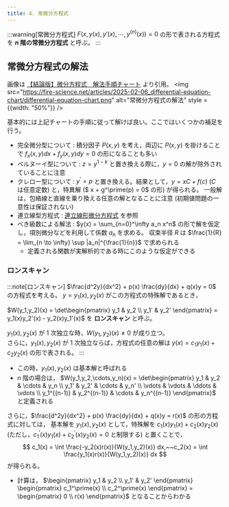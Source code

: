```yaml
---
title: 4. 常微分方程式
---
```


:::warning[常微分方程式]
$F(x, y(x), y'(x), \cdots, y^{(n)}(x)) = 0$ の形で表される方程式を **$n$ 階の常微分方程式** と呼ぶ。
:::

## 常微分方程式の解法
画像は [【結論版】微分方程式　解法手順チャート](https://fire-science.net/articles/differential-equation-chart) より引用。
<img src="https://fire-science.net/articles/2025-02-06_differential-equation-chart/differential-equation-chart.png" alt="常微分方程式の解法" style = {{width: "50%"}} />

基本的には上記チャートの手順に従って解けば良い。ここではいくつかの補足を行う。

- 完全微分型について : 積分因子 $P(x,y)$ を考え，両辺に $P(x,y)$ を掛けることで $f_x(x,y)dx + f_y(x,y) dy = 0$ の形になることも多い
- ベルヌーイ型について : $z = y^{1 - k}$ と置き換える際に，$y = 0$ の解が除外されていることに注意
- クレロー型について : $y^\prime = p$ と置き換える。結果として，$y = xC + f(c)$ ($C$ は任意定数) と，特異解 ($ x + g^\prime(p) = 0$ の形) が得られる。
一般解は，包絡線と直線を乗り換える任意の解となることに注意 (初期値問題の一意性は保証されない)
- 連立線型方程式 : [連立線形微分方程式](/docs/math/linear-algebra/exponential#連立線形微分方程式) を参照
- べき級数による解法 : $y(x) = \sum_{n=0}^\infty a_n x^n$ の形で解を仮定し，項別微分などを利用して係数 $a_n$ を求める。
収束半径 $R$ は $\frac{1}{R} = \lim_{n \to \infty} \sup |a_n|^{\frac{1}{n}}$ で求められる
    - 定義される関数が実解析的である時にこのような仮定ができる

### ロンスキャン
:::note[ロンスキャン]
$\frac{d^2y}{dx^2} + p(x) \frac{dy}{dx} + q(x)y = 0$ の方程式を考える。
$y = y_1(x),y_2(x)$ がこの方程式の特殊解であるとき，

$W(y_1,y_2)(x) = \det\begin{pmatrix}
y_1 & y_2 \\
y_1' & y_2'
\end{pmatrix} = y_1(x)y_2'(x) - y_2(x)y_1'(x)$ を **ロンスキャン** と呼ぶ。

$y_1(x),y_2(x)$ が 1 次独立な時，$W(y_1,y_2)(x) \neq 0$ が成り立つ。  
さらに，$y_1(x),y_2(x)$ が 1 次独立ならば，方程式の任意の解は $y(x) = c_1y_1(x) + c_2y_2(x)$ の形で表される。
:::
- この時，$y_1(x),y_2(x)$ は基本解と呼ばれる
- $n$ 階の場合は，
$W(y_1,y_2,\cdots,y_n)(x) = \det\begin{pmatrix}
y_1 & y_2 & \cdots & y_n \\
y_1' & y_2' & \cdots & y_n' \\
\vdots & \vdots & \ddots & \vdots \\
y_1^{(n-1)} & y_2^{(n-1)} & \cdots & y_n^{(n-1)}
\end{pmatrix}$ と定義される

さらに，$\frac{d^2y}{dx^2} + p(x) \frac{dy}{dx} + q(x)y = r(x)$ の形の方程式に対しては，
基本解を $y_1(x),y_2(x)$ として，特殊解を $c_1(x)y_1(x) + c_2(x)y_2(x)$ (ただし，$c_1^\prime(x)y_1(x) + c_2^\prime(x)y_2(x) = 0$ と制限する) と置くことで，
$$
c_1(x) = \int \frac{-y_2(x)r(x)}{W(y_1,y_2)(x)} dx,~~c_2(x) = \int \frac{y_1(x)r(x)}{W(y_1,y_2)(x)} dx
$$
が得られる。

- 計算は，
$\begin{pmatrix}
y_1 & y_2 \\
y_1' & y_2'
\end{pmatrix}
\begin{pmatrix}
c_1^\prime(x) \\
c_2^\prime(x)
\end{pmatrix}
=
\begin{pmatrix}
0 \\
r(x)
\end{pmatrix}$ となることからわかる